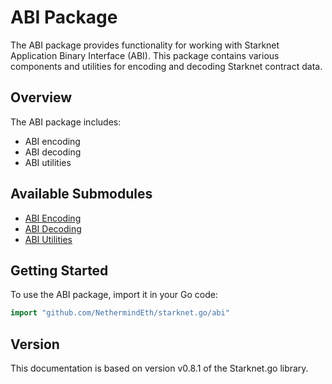 # ABI Package

The ABI package provides functionality for working with Starknet Application Binary Interface (ABI). This package contains various components and utilities for encoding and decoding Starknet contract data.

## Overview

The ABI package includes:
- ABI encoding
- ABI decoding
- ABI utilities

## Available Submodules

- [ABI Encoding](./encoding)
- [ABI Decoding](./decoding)
- [ABI Utilities](./utils)

## Getting Started

To use the ABI package, import it in your Go code:

```go
import "github.com/NethermindEth/starknet.go/abi"
```

## Version

This documentation is based on version v0.8.1 of the Starknet.go library. 